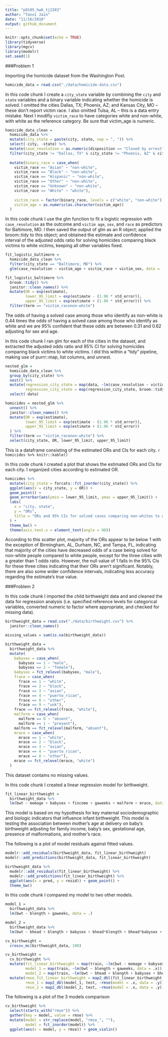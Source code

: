 ```yaml
---
title: "p8105_hw6_tj2383"
author: "Tanvi Jain"
date: "11/16/2018"
output: github_document
---
```


```r
knitr::opts_chunk$set(echo = TRUE)
library(tidyverse)
library(mgcv)
library(modelr)
set.seed(1)
```

###Problem 1

Importing the homicide dataset from the Washington Post.
```r
homicide_data = read.csv("./data/homicide-data.csv")
```


In this code chunk I create a `city_state` variable by combining the `city` and `state` variables and a binary variable indicating whether the homicide is solved. I omitted the cities Dallas, TX; Phoenix, AZ; and Kansas City, MO – these don’t report victim race. I also omitted Tulsa, AL – this is a data entry mistake. Next I modifiy `victim_race` to have categories white and non-white, with white as the reference category. Be sure that victim_age is numeric.
```r
homicide_data_clean = 
  homicide_data %>% 
  mutate(city_state = paste(city, state, sep = ", ")) %>% 
  select(-city, -state) %>% 
  mutate(case_resolution = as.numeric(disposition == "Closed by arrest")) %>% 
  filter(city_state != "Dallas, TX" & city_state != "Phoenix, AZ" & city_state != "Kansas City, MO" & city_state != "Tulsa, AL") %>% 
  
  mutate(binary_race = case_when(
    victim_race == "Asian" ~ "non-white",
    victim_race == "Black" ~ "non-white",
    victim_race == "Hispanic" ~ "non-white",
    victim_race == "Other" ~ "non-white",
    victim_race == "Unknown" ~ "non-white",
    victim_race == "White" ~ "white"),
    
    victim_race = factor(binary_race, levels = c("white", "non-white")),
    victim_age = as.numeric(as.character(victim_age))
  )
```


In this code chunk I use the glm function to fit a logistic regression with `case_resolution` as the outcome and `victim age`, `sex`, and `race` as predictors for Baltimore, MD. I then saved the output of glm as an R object; applied the broom::tidy to this object; and obtained the estimate and confidence interval of the adjusted odds ratio for solving homicides comparing black victims to white victims, keeping all other variables fixed.
```r
fit_logistic_baltimore = 
  homicide_data_clean %>% 
  filter(city_state == "Baltimore, MD") %>% 
  glm(case_resolution ~ victim_age + victim_race + victim_sex, data = ., family = binomial()) 

fit_logistic_baltimore %>% 
  broom::tidy() %>% 
  janitor::clean_names() %>% 
  mutate(OR = exp(estimate),
         lower_95_limit = exp(estimate - (1.96 * std_error)),
         upper_95_limit = exp(estimate + (1.96 * std_error))) %>%
  filter(term == "victim_racenon-white")
```
The odds of having a solved case among those who identify as non-white is 0.44 times the odds of having a solved case among those who identify as white and we are 95% confident that these odds are between 0.31 and 0.62 adjusting for sex and age.


In this code chunk I ran glm for each of the cities in the dataset, and extracted the adjusted odds ratio and 95% CI for solving homicides comparing black victims to white victims. I did this within a “tidy” pipeline, making use of purrr::map, list columns, and unnest.
```r
nested_glm =
  homicide_data_clean %>% 
  group_by(city_state) %>% 
  nest() %>% 
  mutate(regression_city_state = map(data, ~lm(case_resolution ~ victim_age + victim_sex + victim_race, data = .x)),
         regression_city_state = map(regression_city_state, broom::tidy)) %>% 
  select(-data)

homicides = nested_glm %>% 
  unnest() %>% 
  janitor::clean_names() %>% 
  mutate(OR = exp(estimate),
         lower_95_limit = exp(estimate - (1.96 * std_error)),
         upper_95_limit = exp(estimate + (1.96 * std_error))
  ) %>% 
  filter(term == "victim_racenon-white") %>%
  select(city_state, OR, lower_95_limit, upper_95_limit)
```

This is a dataframe consisting of the estimated ORs and CIs for each city.
`r homicides %>% knitr::kable()`


In this code chunk I created a plot that shows the estimated ORs and CIs for each city. I organized cities according to estimated OR.
```r
homicides %>% 
  mutate(city_state = forcats::fct_inorder(city_state)) %>% 
  ggplot(aes(x = city_state, y = OR)) +
  geom_point() +
  geom_errorbar(aes(ymin = lower_95_limit, ymax = upper_95_limit)) +
  labs(
    x = "city, state",
    y = "ORs",
    title = "ORs and 95% CIs for solved cases comparing non-whites to whites"
  ) +
  theme_bw() +
  theme(axis.text.x = element_text(angle = 90)) 
```

According to this scatter plot, majority of the ORs appear to be below 1 with the exception of Birmingham, AL, Durham, NC, and Tampa, FL, indicating that majority of the cities have decreased odds of a case being solved for non-white people compared to white people, except for the three cities with a greater than 1 odds ratio. However, the null value of 1 falls in the 95% CIs for these three cities indicating that their ORs aren't significant. Notably, there are also some wider confidence intervals, indicating less accuracy regarding the estimate's true value.


###Problem 2

In this code chunk I imported the child birthweight data and and cleaned the data for regression analysis (i.e. specified reference levels for categorical variables, converted numeric to factor where appropriate, and checked for missing data).
```r
birthweight_data = read.csv("./data/birthweight.csv") %>% 
  janitor::clean_names()

missing_values = sum(is.na(birthweight_data))

birthweight_data = 
  birthweight_data %>% 
  mutate(
    babysex = case_when(
      babysex == 1 ~ "male",
      babysex == 2 ~ "female"),
    babysex = fct_relevel(babysex, "male"),
    frace = case_when(
      frace == 1 ~ "white",
      frace == 2 ~ "black",
      frace == 3 ~ "asian",
      frace == 4 ~ "puerto_rican",
      frace == 8 ~ "other",
      frace == 9 ~ "unk"),
    frace == fct_relevel(frace, "white"),
    malform = case_when(
      malform == 0 ~ "absent",
      malform == 1 ~ "present"),
    malform == fct_relevel(malform, "absent"),
    mrace = case_when(
      mrace == 1 ~ "white",
      mrace == 2 ~ "black",
      mrace == 3 ~ "asian",
      mrace == 4 ~ "puerto_rican",
      mrace == 8 ~ "other"),
    mrace == fct_relevel(mrace, "white")
  )
```
This dataset contains no missing values.


In this code chunk I created a linear regression model for birthweight.
```r
fit_linear_birthweight = 
  birthweight_data %>% 
  lm(bwt ~ momage + babysex + fincome + gaweeks + malform + mrace, data = .)
```
This model is based on my hypothesis for key maternal sociodemographic and biologic indicators that influence infant birthweight. This model is testing the association between mother's age at delivery on baby's birthweight adjusting for family income, baby's sex, gestational age, presence of malformations, and mother's race.


The following is a plot of model residuals against fitted values. 
```r
modelr::add_residuals(birthweight_data, fit_linear_birthweight) 
modelr::add_predictions(birthweight_data, fit_linear_birthweight)

birthweight_data %>% 
  modelr::add_residuals(fit_linear_birthweight) %>% 
  modelr::add_predictions(fit_linear_birthweight) %>% 
  ggplot(aes(x = pred, y = resid)) + geom_point() +
  theme_bw()
```


In this code chunk I compared my model to two other models.
```r
model_1 =
  birthweight_data %>% 
  lm(bwt ~ blength + gaweeks, data = .)

model_2 = 
  birthweight_data %>% 
  lm(bwt ~ bhead + blength + babysex + bhead*blength + bhead*babysex + blength+babysex + bhead*blength*babysex, data = .)

cv_birthweight = 
  crossv_mc(birthweight_data, 100)

cv_birthweight = 
  cv_birthweight %>% 
  mutate(fit_linear_birthweight = map(train, ~lm(bwt ~ momage + babysex + fincome + gaweeks + malform + mrace, data = .x)),
         model_1 = map(train, ~lm(bwt ~ blength + gaweeks, data = .x)),
         model_2 = map(train, ~lm(bwt ~ bhead + blength + babysex + bhead*blength*babysex + bhead*blength + bhead*babysex + blength+babysex, data = .x))) %>% 
  mutate(rmse_fit_linear_birthweight = map2_dbl(fit_linear_birthweight, test, ~rmse(model = .x, data = .y)),
         rmse_1 = map2_dbl(model_1, test, ~rmse(model = .x, data = .y)),
         rmse_2 = map2_dbl(model_2, test, ~rmse(model = .x, data = .y)))
```

The following is a plot of the 3 models comparison
```r
cv_birthweight %>% 
  select(starts_with("rmse")) %>% 
  gather(key = model, value = rmse) %>% 
  mutate(model = str_replace(model, "rmse_", ""),
         model = fct_inorder(model)) %>% 
  ggplot(aes(x = model, y = rmse)) + geom_violin()
```


